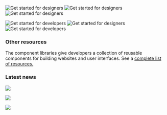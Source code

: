 


<FeatureCard
    color="dark"
    href="getting-started/designing"
    subTitle="Start"
    title="Designing"
    actionIcon="arrowRight"
    className="homepage-feature"
    >

<ArtDirection>

![Get started for designers](../images/homepage/getting-started-designers-mobile.png)
![Get started for designers](../images/homepage/getting-started-designers-tablet.png)
![Get started for designers](../images/homepage/getting-started-designers.png)

</ArtDirection>

</FeatureCard>

<FeatureCard
    color="dark"
    href="getting-started/coding"
    subTitle="Start"
    title="Developing"
    actionIcon="arrowRight"
    className="homepage-feature"
    >

<ArtDirection>

![Get started for developers](../images/homepage/getting-started-developers-mobile.png)
![Get started for designers](../images/homepage/getting-started-developers-tablet.png)
![Get started for developers](../images/homepage/getting-started-developers.png)

</ArtDirection>

</FeatureCard>

### Other resources

The component libraries give developers a collection of reusable components for
building websites and user interfaces. See a
[complete list of resources.](/resources)

<Row className="resource-card-group">
<Column colLg={4} colMd={4} noGutterSm>
  <ResourceCard
    color="dark"
    subTitle="Sketch Theme libraries"
    href="/resources#theme-libraries"
    >
      <MdxIcon name="sketch" />
  </ResourceCard>
</Column>
<Column colLg={4} colMd={4}  noGutterSm>
  <ResourceCard
    color="dark"
    subTitle="IBM.com Library Components Repo"
    href="https://github.com/carbon-design-system/ibm-dotcom-library"
    >

<MdxIcon name="github" color="inverse" />

  </ResourceCard>
</Column>
<Column colLg={4} colMd={4} noGutterSm>
  <ResourceCard
    color="dark"
    subTitle="IBM.com Library Components React Storybook"
    href="https://ibmdotcom-react.netlify.com/?path=/story/*"
    >

<MdxIcon name="github" color="inverse" />

  </ResourceCard>
</Column>
<Column colLg={4} colMd={4} noGutterSm>
  <ResourceCard
    color="dark"
    subTitle="IBM.com Library Pattern React Storybook (experimental)"
    href="https://ibmdotcom-patterns-react-experimental.netlify.com/?path=/story/*"
    >

<MdxIcon name="github" color="inverse" />

  </ResourceCard>
</Column>
</Row>

### Latest news

<Row>
  <Column colLg={4} colMd={4} noGutterMdLeft>
<ArticleCard
    color="dark"
    title="Roadmap"
    author="Last updated"
    date="December 9, 2019"
    href="https://github.com/carbon-design-system/ibm-dotcom-library/wiki/Roadmap"
    >

![](homepage/images/xd_kit_img.png)

</ArticleCard>
</Column>
<Column colLg={4} colMd={4} noGutterMdLeft>
<ArticleCard
    color="dark"
    title="Release schedule"
    author="Last updated"
    date="December 13, 2019"
    href="https://github.com/carbon-design-system/ibm-dotcom-library/issues"
    >

![](resources/images/v10.7-release.png)

</ArticleCard>
</Column>

<Column colLg={4} colMd={4} noGutterMdLeft>
<ArticleCard
    color="dark"
    title="Slack channel"
    author="Last updated"
    date="December 10, 2019"
    href="https://cognitive-app.slack.com/archives/C2PLX8GQ6"
    >

![](resources/images/hacktoberfest.png)

</ArticleCard>
</Column>
</Row>
